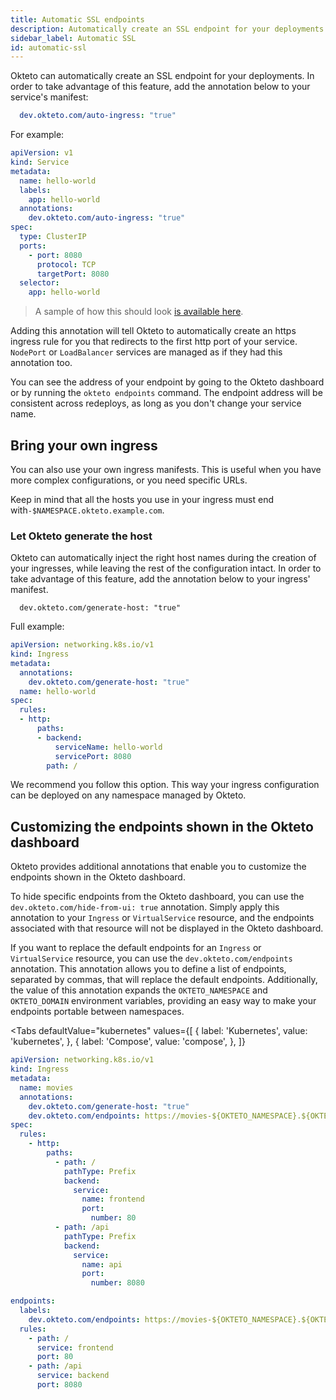 ```yaml
---
title: Automatic SSL endpoints
description: Automatically create an SSL endpoint for your deployments
sidebar_label: Automatic SSL
id: automatic-ssl
---
```



Okteto can automatically create an SSL endpoint for your deployments. In order to take advantage of this feature, add the annotation below to your service's manifest:

```yaml
  dev.okteto.com/auto-ingress: "true"
```

For example:

```yaml
apiVersion: v1
kind: Service
metadata:
  name: hello-world
  labels:
    app: hello-world
  annotations:
    dev.okteto.com/auto-ingress: "true"
spec:
  type: ClusterIP
  ports:
    - port: 8080
      protocol: TCP
      targetPort: 8080
  selector:
    app: hello-world
```

> A sample of how this should look [is available here](https://github.com/okteto/go-getting-started/blob/master/k8s.yml#L26).

Adding this annotation will tell Okteto to automatically create an https ingress rule for you that redirects to the first http port of your service. `NodePort` or `LoadBalancer` services are managed as if they had this annotation too.

You can see the address of your endpoint by going to the Okteto dashboard or by running the `okteto endpoints` command. The endpoint address will be consistent across redeploys, as long as you don't change your service name.

## Bring your own ingress

You can also use your own ingress manifests. This is useful when you have more complex configurations, or you need specific URLs.

Keep in mind that all the hosts you use in your ingress must end with`-$NAMESPACE.okteto.example.com`.

### Let Okteto generate the host

Okteto can automatically inject the right host names during the creation of your ingresses, while leaving the rest of the configuration intact. In order to take advantage of this feature, add the annotation below to your ingress' manifest.

```
  dev.okteto.com/generate-host: "true"
```

Full example:

```yaml
apiVersion: networking.k8s.io/v1
kind: Ingress
metadata:
  annotations:
    dev.okteto.com/generate-host: "true"
  name: hello-world
spec:
  rules:
  - http:
      paths:
      - backend:
          serviceName: hello-world
          servicePort: 8080
        path: /
```

We recommend you follow this option. This way your ingress configuration can be deployed on any namespace managed by Okteto.

## Customizing the endpoints shown in the Okteto dashboard

Okteto provides additional annotations that enable you to customize the endpoints shown in the Okteto dashboard.

To hide specific endpoints from the Okteto dashboard, you can use the `dev.okteto.com/hide-from-ui: true` annotation.
Simply apply this annotation to your `Ingress` or `VirtualService` resource, and the endpoints associated with that resource will not be displayed in the Okteto dashboard.

If you want to replace the default endpoints for an `Ingress` or `VirtualService` resource, you can use the `dev.okteto.com/endpoints` annotation.
This annotation allows you to define a list of endpoints, separated by commas, that will replace the default endpoints.
Additionally, the value of this annotation expands the `OKTETO_NAMESPACE` and `OKTETO_DOMAIN` environment variables, providing an easy way to make your endpoints portable between namespaces.

<Tabs
  defaultValue="kubernetes"
  values={[
    { label: 'Kubernetes', value: 'kubernetes', },
    { label: 'Compose', value: 'compose', },
  ]}
>
<TabItem value="kubernetes">

```yaml
apiVersion: networking.k8s.io/v1
kind: Ingress
metadata:
  name: movies
  annotations:
    dev.okteto.com/generate-host: "true"
    dev.okteto.com/endpoints: https://movies-${OKTETO_NAMESPACE}.${OKTETO_DOMAIN}/api
spec:
  rules:
    - http:
        paths:
          - path: /
            pathType: Prefix
            backend:
              service:
                name: frontend
                port:
                  number: 80
          - path: /api
            pathType: Prefix
            backend:
              service:
                name: api
                port:
                  number: 8080
```

</TabItem>
<TabItem value="compose">

```yaml
endpoints:
  labels:
    dev.okteto.com/endpoints: https://movies-${OKTETO_NAMESPACE}.${OKTETO_DOMAIN}/api
  rules:
    - path: /
      service: frontend
      port: 80
    - path: /api
      service: backend
      port: 8080
```

</TabItem>
</Tabs>
